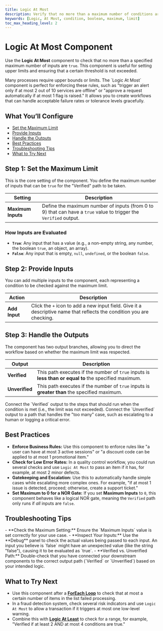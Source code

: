 ```yaml
---
title: Logic At Most
description: Verify that no more than a maximum number of conditions are met before proceeding in a workflow.
keywords: [Logic, At Most, condition, boolean, maximum, limit]
toc_max_heading_level: 2
---
```


# Logic At Most Component

Use the **Logic At Most** component to check that no more than a specified maximum number of inputs are `true`. This component is useful for setting upper limits and ensuring that a certain threshold is not exceeded.

<InfoCallout title="Why this matters">
Many processes require upper bounds or limits. The `Logic At Most` component is perfect for enforcing these rules, such as "trigger an alert only if at most 2 out of 10 services are offline" or "approve a request automatically if at most 1 flag is raised." It allows you to create workflows that can handle acceptable failure rates or tolerance levels gracefully.
</InfoCallout>

<Spacer size="md" />

## What You’ll Configure

- [Set the Maximum Limit](#step-1-set-the-maximum-limit)
- [Provide Inputs](#step-2-provide-inputs)
- [Handle the Outputs](#step-3-handle-the-outputs)
- [Best Practices](#best-practices)
- [Troubleshooting Tips](#troubleshooting-tips)
- [What to Try Next](#what-to-try-next)

<Spacer size="md" />

## Step 1: Set the Maximum Limit

This is the core setting of the component. You define the maximum number of inputs that can be `true` for the "Verified" path to be taken.

| Setting          | Description                                                                                             |
|------------------|---------------------------------------------------------------------------------------------------------|
| **Maximum Inputs** | Define the maximum number of inputs (from 0 to 9) that can have a `true` value to trigger the `Verified` output. |

### How Inputs are Evaluated
- **`True`**: Any input that has a value (e.g., a non-empty string, any number, the boolean `true`, an object, an array).
- **`False`**: Any input that is empty, `null`, `undefined`, or the boolean `false`.

<Spacer size="md" />

## Step 2: Provide Inputs

You can add multiple inputs to the component, each representing a condition to be checked against the maximum limit.

| Action      | Description                                                                 |
|-------------|-----------------------------------------------------------------------------|
| **Add Input** | Click the `+` icon to add a new input field. Give it a descriptive name that reflects the condition you are checking. |

<Spacer size="md" />

## Step 3: Handle the Outputs

The component has two output branches, allowing you to direct the workflow based on whether the maximum limit was respected.

| Output       | Description                                                                                             |
|--------------|---------------------------------------------------------------------------------------------------------|
| **Verified** | This path executes if the number of `true` inputs is **less than or equal to** the specified maximum.     |
| **Unverified** | This path executes if the number of `true` inputs is **greater than** the specified maximum.         |

<TipCallout title="Branching Your Workflow">
Connect the `Verified` output to the steps that should run when the condition is met (i.e., the limit was not exceeded). Connect the `Unverified` output to a path that handles the "too many" case, such as escalating to a human or logging a critical error.
</TipCallout>

<Spacer size="md" />

## Best Practices

- **Enforce Business Rules:** Use this component to enforce rules like "a user can have at most 3 active sessions" or "a discount code can be applied to at most 1 promotional item."
- **Check for Low Error Rates:** In a quality control workflow, you could run several checks and use `Logic At Most` to pass an item if it has, for example, at most 2 minor defects.
- **Gatekeeping and Escalation:** Use this to automatically handle simple cases while escalating more complex ones. For example, "if at most 1 issue is detected, proceed; otherwise, create a support ticket."
- **Set Maximum to 0 for a NOR Gate:** If you set **Maximum Inputs** to `0`, this component behaves like a logical NOR gate, meaning the `Verified` path only runs if *all* inputs are `false`.

<Spacer size="md" />

## Troubleshooting Tips

<InfoCallout title="If your logic isn't branching as expected...">
- **Check the Maximum Setting:** Ensure the `Maximum Inputs` value is set correctly for your use case.
- **Inspect Your Inputs:** Use the **Debug** panel to check the actual values being passed to each input. An input you believe is `false` might have an unexpected value (like the string "false"), causing it to be evaluated as `true`.
- **Verified vs. Unverified Path:** Double-check that you have connected your downstream components to the correct output path (`Verified` or `Unverified`) based on your intended logic.
</InfoCallout>

<Spacer size="md" />

## What to Try Next

- Use this component after a **[ForEach Loop](../advanced/for-each)** to check that at most a certain number of items in the list failed processing.
- In a fraud detection system, check several risk indicators and use `Logic At Most` to allow a transaction if it triggers at most one low-level warning.
- Combine this with **[Logic At Least](./logic-at-least)** to check for a range, for example, "Verified if at least 2 AND at most 4 conditions are true."
